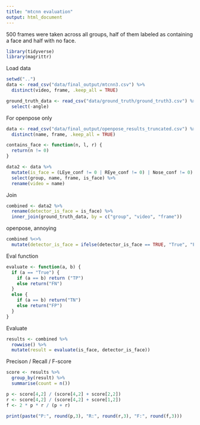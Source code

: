 ```yaml
---
title: "mtcnn evaluation"
output: html_document
---
```


500 frames were taken across all groups, half of them labeled as containing a face and half with no face.
```r
library(tidyverse)
library(magrittr)
```

Load data
```r
setwd("..")
data <- read_csv("data/final_output/mtcnn3.csv") %>%
  distinct(video, frame, .keep_all = TRUE)

ground_truth_data <- read_csv("data/ground_truth/ground_truth3.csv") %>%
  select(-angle)
```

For openpose only 
```r
data <- read_csv("data/final_output/openpose_results_truncated.csv") %>%
  distinct(name, frame, .keep_all = TRUE)
```

```r
contains_face <- function(n, l, r) {
  return(n != 0)
}
```

```r
data2 <- data %>%
  mutate(is_face = (LEye_conf != 0 | REye_conf != 0) | Nose_conf != 0) %>%
  select(group, name, frame, is_face) %>%
  rename(video = name)
```

Join
```r
combined <- data2 %>%
  rename(detector_is_face = is_face) %>%
  inner_join(ground_truth_data, by = c("group", "video", "frame"))
```
openpose, annoying
```r
combined %<>% 
  mutate(detector_is_face = ifelse(detector_is_face == TRUE, "True", "False"))
```

Eval function
```r
evaluate <- function(a, b) {
  if (a == "True") {
    if (a == b) return ("TP")
    else return("FN")
  }
  else {
    if (a == b) return("TN")
    else return("FP")
  }
}
```

Evaluate
```r
results <- combined %>%
  rowwise() %>%
  mutate(result = evaluate(is_face, detector_is_face))
```

Precison / Recall / F-score
```r
score <- results %>%
  group_by(result) %>%
  summarise(count = n())

p <- score[4,2] / (score[4,2] + score[2,2])
r <- score[4,2] / (score[4,2] + score[1,2])
f <- 2 * p * r / (p + r)

print(paste("P:", round(p,3), "R:", round(r,3), "F:", round(f,3)))
```


